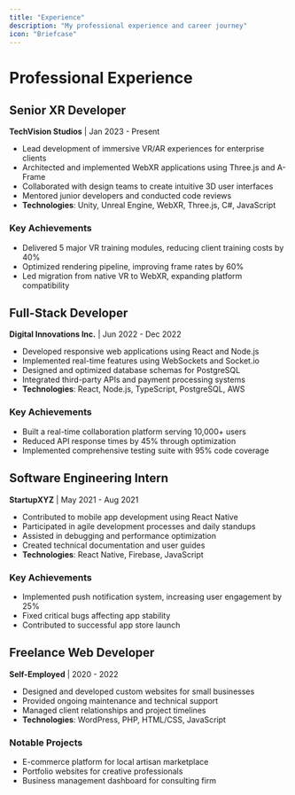 ```yaml
---
title: "Experience"
description: "My professional experience and career journey"
icon: "Briefcase"
---
```


# Professional Experience

## Senior XR Developer
**TechVision Studios** | Jan 2023 - Present

- Lead development of immersive VR/AR experiences for enterprise clients
- Architected and implemented WebXR applications using Three.js and A-Frame
- Collaborated with design teams to create intuitive 3D user interfaces
- Mentored junior developers and conducted code reviews
- **Technologies**: Unity, Unreal Engine, WebXR, Three.js, C#, JavaScript

### Key Achievements
- Delivered 5 major VR training modules, reducing client training costs by 40%
- Optimized rendering pipeline, improving frame rates by 60%
- Led migration from native VR to WebXR, expanding platform compatibility

## Full-Stack Developer
**Digital Innovations Inc.** | Jun 2022 - Dec 2022

- Developed responsive web applications using React and Node.js
- Implemented real-time features using WebSockets and Socket.io
- Designed and optimized database schemas for PostgreSQL
- Integrated third-party APIs and payment processing systems
- **Technologies**: React, Node.js, TypeScript, PostgreSQL, AWS

### Key Achievements
- Built a real-time collaboration platform serving 10,000+ users
- Reduced API response times by 45% through optimization
- Implemented comprehensive testing suite with 95% code coverage

## Software Engineering Intern
**StartupXYZ** | May 2021 - Aug 2021

- Contributed to mobile app development using React Native
- Participated in agile development processes and daily standups
- Assisted in debugging and performance optimization
- Created technical documentation and user guides
- **Technologies**: React Native, Firebase, JavaScript

### Key Achievements
- Implemented push notification system, increasing user engagement by 25%
- Fixed critical bugs affecting app stability
- Contributed to successful app store launch

## Freelance Web Developer
**Self-Employed** | 2020 - 2022

- Designed and developed custom websites for small businesses
- Provided ongoing maintenance and technical support
- Managed client relationships and project timelines
- **Technologies**: WordPress, PHP, HTML/CSS, JavaScript

### Notable Projects
- E-commerce platform for local artisan marketplace
- Portfolio websites for creative professionals
- Business management dashboard for consulting firm